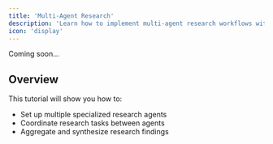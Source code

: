 ```yaml
---
title: 'Multi-Agent Research'
description: 'Learn how to implement multi-agent research workflows with Julep'
icon: 'display'
---
```

Coming soon...

## Overview

This tutorial will show you how to:
- Set up multiple specialized research agents
- Coordinate research tasks between agents
- Aggregate and synthesize research findings 